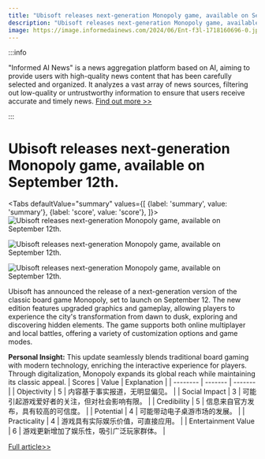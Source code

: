```yaml
---
title: "Ubisoft releases next-generation Monopoly game, available on September 12th."
description: "Ubisoft releases next-generation Monopoly game, available on September 12th."
image: https://image.informedainews.com/2024/06/Ent-f3l-1718160696-0.jpg
---
```



:::info

"Informed AI News" is a news aggregation platform based on AI, aiming to provide users with high-quality news content that has been carefully selected and organized. It analyzes a vast array of news sources, filtering out low-quality or untrustworthy information to ensure that users receive accurate and timely news.  [Find out more >>](/docs/guides)

:::

# Ubisoft releases next-generation Monopoly game, available on September 12th.


<Tabs
	defaultValue="summary"
	values={[
	{label: 'summary', value: 'summary'},
	{label: 'score', value: 'score'},
]}>
<TabItem value="summary">
<img
  src="https://image.informedainews.com/2024/06/Ent-f3l-1718160696-0.jpg"
  alt="Ubisoft releases next-generation Monopoly game, available on September 12th."
/>

<img
  src="https://image.informedainews.com/2024/06/Ent-y12-1718160696-2.jpg"
  alt="Ubisoft releases next-generation Monopoly game, available on September 12th."
/>

<img
  src="https://image.informedainews.com/2024/06/Ent-PvO-1718160696-3.jpg"
  alt="Ubisoft releases next-generation Monopoly game, available on September 12th."
/>



Ubisoft has announced the release of a next-generation version of the classic board game Monopoly, set to launch on September 12. The new edition features upgraded graphics and gameplay, allowing players to experience the city's transformation from dawn to dusk, exploring and discovering hidden elements. The game supports both online multiplayer and local battles, offering a variety of customization options and game modes.

**Personal Insight:**
This update seamlessly blends traditional board gaming with modern technology, enriching the interactive experience for players. Through digitalization, Monopoly expands its global reach while maintaining its classic appeal.
</TabItem>
<TabItem value="score">
	| Scores     | Value   | Explanation |
	| -------- | ------- | ------- |
	| Objectivity  | 5    | 内容基于事实报道，无明显偏见。    |
	| Social Impact | 3     | 可能引起游戏爱好者的关注，但对社会影响有限。    |
	| Credibility    | 5    | 信息来自官方发布，具有较高的可信度。    |
	| Potential    | 4    | 可能带动电子桌游市场的发展。    |
	| Practicality    | 4    | 游戏具有实际娱乐价值，可直接应用。    |
	| Entertainment Value    | 6    | 游戏更新增加了娱乐性，吸引广泛玩家群体。    |
</TabItem>
</Tabs>

[Full article>>](https://www.gcores.com/articles/183206)
